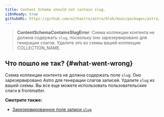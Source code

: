 ```yaml
---
title: Content Schema should not contain slug.
i18nReady: true
githubURL: https://github.com/withastro/astro/blob/main/packages/astro/src/core/errors/errors-data.ts
---
```


> **ContentSchemaContainsSlugError**: Схема коллекции контента не должна содержать `slug`, поскольку оно зарезервировано для генерации слагов. Удалите это из схемы вашей коллекции COLLECTION_NAME.

## Что пошло не так? \{#what-went-wrong\}

Схема коллекции контента не должна содержать поле `slug`. Оно зарезервировано Astro для генерации слагов записей. Удалите `slug` из вашей схемы. Вы все еще можете использовать пользовательские слаги в frontmatter.

**Смотрите также:**

-  [Зарезервированное поле записи `slug`](/ru/guides/content-collections/#определение-пользовательских-slugов)